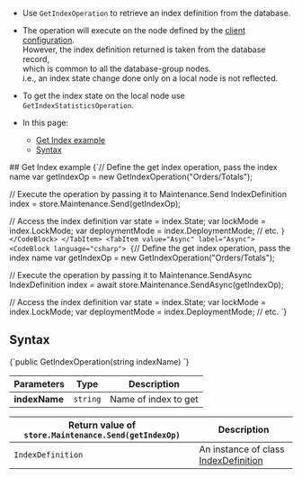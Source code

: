 
<Admonition type="note" title="">

* Use `GetIndexOperation` to retrieve an index definition from the database.

* The operation will execute on the node defined by the [client configuration](../../../../client-api/configuration/load-balance/overview.mdx#client-logic-for-choosing-a-node).  
  However, the index definition returned is taken from the database record,  
  which is common to all the database-group nodes.  
  i.e., an index state change done only on a local node is not reflected.

* To get the index state on the local node use `GetIndexStatisticsOperation`.

* In this page:
    * [Get Index example](../../../../client-api/operations/maintenance/indexes/get-index.mdx#get-index-example)
    * [Syntax](../../../../client-api/operations/maintenance/indexes/get-index.mdx#syntax)

</Admonition>
## Get Index example

<Tabs groupId='languageSyntax'>
<TabItem value="Sync" label="Sync">
<CodeBlock language="csharp">
{`// Define the get index operation, pass the index name
var getIndexOp = new GetIndexOperation("Orders/Totals");

// Execute the operation by passing it to Maintenance.Send
IndexDefinition index = store.Maintenance.Send(getIndexOp);

// Access the index definition
var state = index.State;
var lockMode = index.LockMode;
var deploymentMode = index.DeploymentMode;
// etc.
`}
</CodeBlock>
</TabItem>
<TabItem value="Async" label="Async">
<CodeBlock language="csharp">
{`// Define the get index operation, pass the index name
var getIndexOp = new GetIndexOperation("Orders/Totals");

// Execute the operation by passing it to Maintenance.SendAsync
IndexDefinition index = await store.Maintenance.SendAsync(getIndexOp);

// Access the index definition
var state = index.State;
var lockMode = index.LockMode;
var deploymentMode = index.DeploymentMode;
// etc.
`}
</CodeBlock>
</TabItem>
</Tabs>



## Syntax

<TabItem value="get_index_syntax" label="get_index_syntax">
<CodeBlock language="csharp">
{`public GetIndexOperation(string indexName)
`}
</CodeBlock>
</TabItem>

| Parameters | Type | Description |
| - | - | - |
| **indexName** | `string` | Name of index to get |

| Return value of `store.Maintenance.Send(getIndexOp)` | Description |
|- | - |
| `IndexDefinition` | An instance of class [IndexDefinition](../../../../client-api/operations/maintenance/indexes/put-indexes.mdx#indexdefinition) |





